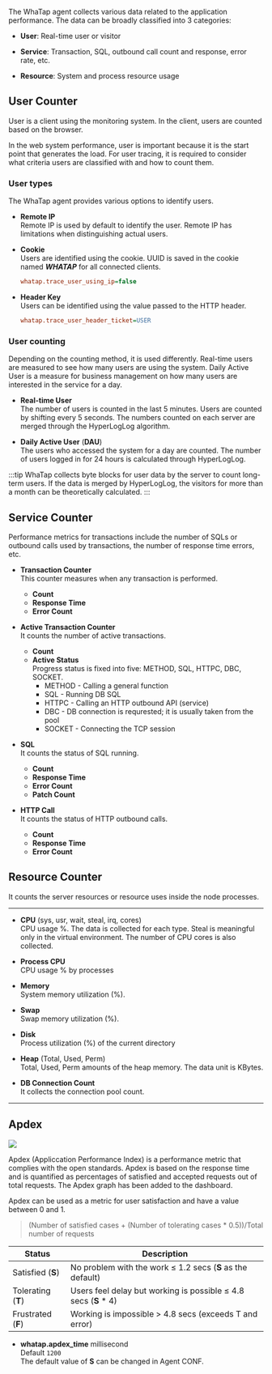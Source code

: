 <!-- 와탭 에이전트는 트랜잭션 트레이스 정보, 통계 정보 외 애플리케이션 성능과 관련된 다양한 정보를 수집하며 이는 크게 3가지로 분류할 수 있습니다. -->

The WhaTap agent collects various data related to the application performance. The data can be broadly classified into 3 categories:

-   **User**: Real-time user or visitor

-   **Service**: Transaction, SQL, outbound call count and response, error rate, etc.

-   **Resource**: System and process resource usage

## User Counter

User is a client using the monitoring system. In the client, users are counted based on the browser.

In the web system performance, user is important because it is the start point that generates the load. For user tracing, it is required to consider what criteria users are classified with and how to count them.

### User types

The WhaTap agent provides various options to identify users.

-   **Remote IP**<br/>
      Remote IP is used by default to identify the user. Remote IP has limitations when distinguishing actual users.

-   **Cookie**<br/>
      Users are identified using the cookie. UUID is saved in the cookie named **_WHATAP_** for all connected clients.

    ```ini title='whatap.conf'
    whatap.trace_user_using_ip=false
    ```

-   **Header Key**<br/>
      Users can be identified using the value passed to the HTTP header.

    ```ini title='whatap.conf'
    whatap.trace_user_header_ticket=USER
    ```

### User counting

Depending on the counting method, it is used differently. Real-time users are measured to see how many users are using the system. Daily Active User is a measure for business management on how many users are interested in the service for a day.

-   **Real-time User**\
      The number of users is counted in the last 5 minutes. Users are counted by shifting every 5 seconds. The numbers counted on each server are merged through the HyperLogLog algorithm.

-   **Daily Active User** (**DAU**)\
      The users who accessed the system for a day are counted. The number of users logged in for 24 hours is calculated through HyperLogLog.

:::tip
WhaTap collects byte blocks for user data by the server to count long-term users. If the data is merged by HyperLogLog, the visitors for more than a month can be theoretically calculated.
:::

## Service Counter

Performance metrics for transactions include the number of SQLs or outbound calls used by transactions, the number of response time errors, etc.

-   **Transaction Counter**<br/>
      This counter measures when any transaction is performed.
    -   **Count**
    -   **Response Time**
    -   **Error Count**  

-   **Active Transaction Counter**<br/>
    It counts the number of active transactions.
    -   **Count**
    -   **Active Status**<br/>
          Progress status is fixed into five: METHOD, SQL, HTTPC, DBC, SOCKET.
        -   METHOD - Calling a general function
        -   SQL - Running DB SQL
        -   HTTPC - Calling an HTTP outbound API (service)
        -   DBC - DB connection is requrested; it is usually taken from the pool
        -   SOCKET - Connecting the TCP session

-   **SQL**<br/>
      It counts the status of SQL running.
    -   **Count**
    -   **Response Time**
    -   **Error Count**
    -   **Patch Count**

-   **HTTP Call**<br/>
      It counts the status of HTTP outbound calls.
    -   **Count**
    -   **Response Time**
    -   **Error Count**   

## Resource Counter

It counts the server resources or resource uses inside the node processes.

---

-   **CPU** (sys, usr, wait, steal, irq, cores)<br/>
      CPU usage %. The data is collected for each type. Steal is meaningful only in the virtual environment. The number of CPU cores is also collected.

-   **Process CPU**<br/>
      CPU usage % by processes

-   **Memory**<br/>
      System memory utilization (%).

-   **Swap**<br/>
      Swap memory utilization (%).

-   **Disk**<br/>
      Process utilization (%) of the current directory

-   **Heap** (Total, Used, Perm)<br/>
      Total, Used, Perm amounts of the heap memory. The data unit is KBytes.

-   **DB Connection Count**<br/>
      It collects the connection pool count.

---

## Apdex

![](https://img.whatap.io/media/agent_php/data/tinified/apdex.png)

Apdex (Appliccation Performance Index) is a performance metric that complies with the open standards. Apdex is based on the response time and is quantified as percentages of satisfied and accepted requests out of total requests. The Apdex graph has been added to the dashboard. 

Apdex can be used as a metric for user satisfaction and have a value between 0 and 1.

> (Number of satisfied cases + (Number of tolerating cases \* 0.5))/Total number of requests

| Status             | Description                                                      |
| ------------------ | ---------------------------------------------------------------- |
| Satisfied (**S**)  | No problem with the work ≤ 1.2 secs (**S** as the default)       |
| Tolerating (**T**) | Users feel delay but working is possible ≤ 4.8 secs (**S** \* 4) |
| Frustrated (**F**) | Working is impossible > 4.8 secs (exceeds T and error)           |

-   **whatap.apdex_time** <span class='type'>millisecond</span><br/>
      Default `1200`<br/>
      The default value of **S** can be changed in Agent CONF.
